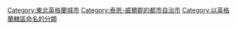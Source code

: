 {{Commons category|City of Sunderland}}
{{Cat main}}
{{DEFAULTSORT:Sunderland}}
[[Category:東北英格蘭城市|Category:東北英格蘭城市]]
[[Category:泰恩-威爾郡的都市自治市|Category:泰恩-威爾郡的都市自治市]]
[[Category:以英格蘭轄區命名的分類|Category:以英格蘭轄區命名的分類]]